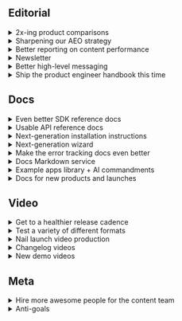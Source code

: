 ## Editorial

<details>
  <summary>2x-ing product comparisons</summary>

**Owner:** Natalia Amorim

**Motivation:** We want to make product comparisons consistent, up to date, and aligned with our positioning as a developer tool, so they become a reliable entry point for SEO and LLM visibility.

**What we'll ship:**

* Audit and refresh most popular comparisons to ensure accuracy, consistency, developer-first positioning, LLM readability, etc. Experiment with AI-assisted content (Airops) to improve and speed up this workflow.
* Ship missing error tracking comparisons against key competitors

**We'll know we're successful when:**

* Every major competitor has a dedicated, up-to-date comparison article.  
* Comparisons consistently reflect our positioning as a dev tool  
* LLM outputs reflect accurate, up-to-date info in comparison queries.  
* We see steady growth in visibility from both traditional search and LLM outputs.

</details>

<details>
  <summary>Sharpening our AEO strategy</summary>

**Owner:** Natalia Amorim

**Motivation:** We want to ensure PostHog is represented accurately and prominently in LLM outputs by tracking prompts, monitoring citations, and running experiments to see how optimized and new content can influence the answers these models generate.

**What we'll ship**

* Roll out an AEO tracking tool to monitor prompts and citations at both a general and per-product level.  
* Run a Q4 “blitz” on error tracking as treatment vs control to measure AEO impact before scaling.  
  * Create and/or optimize content specifically for LLMs   
  * Pilot YouTube as an AEO lever via prescriptive creator briefs

**We'll know we're successful when**

* We have end-to-end visibility on how PostHog shows up in LLMs across products  
* Key competitor and product prompts consistently surface PostHog in accurate, positive ways and echo our developer tool positioning  
* We can measure the impact of AEO efforts and expand proven tactics across product lines.

</details>

<details>
  <summary>Better reporting on content performance</summary>

**Owner:** Natalia Amorim

**Motivation:** Right now, performance data is scattered and often looked at in isolation. We want to introduce a structured monthly content performance review to give the team clearer visibility across products, spot trends, and use those insights to guide planning, prioritization, and decision-making.

**What we'll ship**

* A recurring monthly content review  
* Dashboards and supporting materials

**We'll know we're successful when**

* The team has clear visibility into how content is performing at both an overall and per-product level.  
* Everyone can access and understand key metrics without needing to dig.  
* Insights from reviews consistently shape our content planning and prioritization.

</details>

<details>
  <summary>Newsletter</summary>

**Owner:** Ian Vanagas

**Motivation:** We've scaled back our paid acquisition with the newsletter, so we're going to migrate to Beehiiv. We'll grow more through better integration and analytics. This will also help us tie the newsletter closer to the "marketing funnel".

**What we'll ship:**

- A great newsletter every two weeks  
- Audit of subscriber list to remove inactive subs  
- Migrate to Beehiiv and set up better onboarding flow, analytics, referrals, better integrated in posthog.com and other nice features

**We'll know we're successful when:**

- Newsletter is growing faster than when we left Substack  
- Newsletters getting more views each time

</details>

<details>
  <summary>Better high-level messaging</summary>

**Owner:** Ian Vanagas

**Motivation:** We’ve had a lot of changes in terms of positioning of the company lately and that has left a scattering of messaging across our site, content, and how we talk about ourselves. 

**What we'll ship:**

- A marketing handbook page with key messaging, such as  
  - What is PostHog?  
  - What are the benefits of using PostHog?  
  - Why use PostHog over other options?  
- Update pages that talk about these things to be consistent  
- A statement we can use everywhere

**We'll know we're successful when:**

- Our own team and content is using this messaging more  
- We hear that messaging back from users  
- People on social media use this messaging, instead of "product analytics"

</details>

<details>
  <summary>Ship the product engineer handbook this time</summary>

**Owner:** Andy

**Motivation:** Same reasons as before

**What we'll ship:** 

* Intro chapters of the handbook using a similar structure to the company handbook.

**We'll know we're successful when**

* We've shipped the first version of the guide  
* Positive initial reaction from our users and readers  
* Ranking for product engineer keywords in search  
* Incoming users convert to reading other parts of guide  
* Converting handbook readers to subscribers of the newsletter

</details>

## Docs

<details>
  <summary>Even better SDK reference docs</summary>

**Owner:** Vincent Ge

**Motivation:** We’ve got all the infrastructure to keep shipping SDK references. Now we want them to be versioned, updated automatically on push to master, and hosted in each SDK’s repo.

**What we'll ship**

* References for Flutter, Android, iOS, GoLang. (still by popularity)  
* CI workflows + website code to automatically keep references up to date.  
* Selectors to view references by version. This is important for teams that choose to remain on older SDK versions.

**We'll know we're successful when**

* THE definitive source of truth for human and LLM readers for popular SDKs.  
* Versioned references published when new SDK versions are released, without any human in-the-loop.

</details>

<details>
  <summary>Usable API reference docs</summary>

**Owner:** Vincent Ge

**Motivation:** LLM based tools need these. Companies that want to deeply integrate with PostHog as a developer tool will need these. Doesn't need to be pretty, but information must be accurate.

**What we'll ship:** 

* Investigate how we generate SDK specs right now  
* Examine past feedback about APIs  
* Ship code and copy updates to correct *only* the parts that are wrong  
* Make the website API references page slightly prettier

**We'll know we're successful when**

* A developer or LLM can use the API docs without being mislead.

</details>

<details>
  <summary>Next-generation installation instructions</summary>

**Owner:** Vincent Ge

**Motivation:** We now own onboarding, wizard, and docs. They have a few problems:

* They’re inconsistent. The information should be generally the exact same. You should be able to start in onboarding, move to docs, and then to wizard and see the same general instructions/approach. This builds trust and makes installation easier to follow.  
* They’re hard to maintain. We have 3 copies of the same information.  
* They lack clear checkpoints. No self-checking mechanisms that help readers/LLMs understand if they’re succeeding.

**What we'll ship**

* A standardized set of “instructions” for humans and machines. Similar to GitHub Spec-Kit, but less general. [See RFC](https://github.com/PostHog/meta/pull/362)  
* A way to define clear checkpoints for humans and LLMs to follow. Including APIs and MCP tools if necessary.  
* Website, monorepo, and wizard updates where applicable to consume this.

**We'll know we're successful when**

* A single source to update for instructions.  
* LLMs and humans aren’t lost when they implement PostHog in their apps.  
* Technical writing teams are jealous we built this first.

</details>

<details>
  <summary>Next-generation wizard</summary>

**Owner:** Danilo Campos

**Motivation**: The wizard’s architecture is a dead-end. It’s too hard to maintain, and it can’t support more ambitious integrations in its current form. The code, prompts and context to support integrations are tightly coupled, making maintenance expensive. Error correction is non-existent, so our success comes down to luck. While that luck is overall good, with 80% or more wizard runs happy and healthy, there’s still thousands of people who end up with a bad outcome.

**What we'll ship**

* A wrapped Claude Code SDK CLI tool that uses our MCP for prompting and context provisioning, able to error correct its output in realtime.  
* Fully-runnable example project code per framework

**We'll know we're successful when**:

* Users can’t believe how deep yet CORRECT our auto-integration is  
* Feedback about poor integration experiences decreases dramatically  
* We can easily support additional product integrations by adding high-level prompts and docs resources

</details>

<details>
  <summary>Make the error tracking docs even better</summary>

**Owner:** Edwin Lim

**Motivation**: I know I know. I think it’s worth investing a bit more time into raising the product docs bar from "very good" to "holy shit". I don’t think we’re far away now that we’ve built the *foundation* (Hari Seldon would be proud). We won’t get the chance to do this with other products, at least not for a long while. A lot of this work can be reused for other Q4 projects. 

**What we’ll ship:** 

* Flagship use-case guides, example app, more docs components, robust troubleshooting, cross-product tutorials, deep-dive blog post, etc.

**We'll know we're successful when**:

* Other product teams want their docs to look like error tracking docs  
* Users mention how good the error tracking docs are

</details>

<details>
  <summary>Docs Markdown service</summary>

**Owner:** Edwin Lim

**Motivation**: AI agents need high-quality, focused context on demand in order to do all their work. LLMS.txt is actually an amazing dev tool instead of a AEO tool. Let’s turn all our docs into a context service. 

**What we’ll ship:** 

* Utility scripts or workflows that creates a versioned directory of our docs for download  
* Multiple versions for different tokenized use cases (e.g., prose vs. just code snippets)

**We'll know we're successful when**:

* Agents like the Wizard or Claude Code perform better by using this context service

</details>

<details>
  <summary>Example apps library + AI commandments</summary>  

**Owner:** Edwin Lim, Danilo Campos

**Motivation**: We need example apps. Even before the AI agent craze, our platform is starved for runnable applications with PostHog integrations that developers can learn from. Now AI agents need example apps for context. 

**What we'll ship:** 

* Example apps in multiple frameworks that are annotated with code comments   
* Markdown file writeups that detail the application’s architecture, use cases,  and implementation for LLMs and humans to learn from  
* End-to-end tests that verify the code is running even when PostHog SDKs update  
* A maintained list of AI commandments: prompts with curated instructions for each example app that the agent can follow for best practices   
* A docs component that quotes code snippets from the example apps, replacing ad-hoc code examples in the docs

**We'll know we're successful when**:

* Agents are performing better when using these example apps as context  
* We're using the code   
* Users mention how good the error tracking docs are

</details>

<details>
<summary>Docs for new products and launches</summary> 

**Owner:** Edwin Lim, Vincent Ge

**Motivation**: We're shipping new, flagship products this quarter – especially developer and AI-focused ones like Array, logs, and Max AI with deep research. Marketing team also has upcoming product launches. These all need high-quality docs to go well.

**What we'll ship:** 

* MVP set of docs for each new product; overview, getting started, concepts, guides, AI, and resources, etc.
* Potentially ship a new AI docs section to unify our collection of AI dev tools like Max AI, Array, Wizard, MCP, and more

**We'll know we're successful when**:

* Users adopt new products without friction
* Positive feedback from users during and after each product launch
* PostHog is better positioned as platform for dev tools and AI

</details>

## Video

<details>
  <summary>Get to a healthier release cadence</summary>

**Owner:** Alex van Leeuwen & Jordan Dibb

**Motivation:** Current film release efforts have been ad hoc & irregular. To best build traction and have a more consistent structure to our efforts, we want to have some regularity to when we ship.
What we’ll ship: Enough assets to have a weekly release cadence for a period of at least 2 months. This release window will encompass things already in the edit (Hackathon); changelogs; and new content that we aim to film as much as possible in a single shooting block, that then get edited & released.

**What we'll ship:**

* Enough assets to have a weekly release cadence for a period of at least 2 months. This release window will encompass things already in the edit (Hackathon); changelogs; and new content that we aim to film as much as possible in a single shooting block, that then get edited & released.

**We'll know we're successful when:** 

- We see growing engagement + channel subs with videos as we release more frequently
- We hit our release deadlines.
- If we miss our release deadlines, we can diagnose what needs to change to unblock this.

</details>

<details>
  <summary>Test a variety of different formats</summary>

**Owner:** Alex van Leeuwen & Jordan Dibb

**Motivation:** Shoot & release various types of film, to see which resonate most internally and externally.

**What we’ll ship:** A mixture of one off content (e.g. the hackathon documentary episodes & then full release; Ship It); fun, branded content (State of the Hog & other YouTube-centric ideas to come); changelogs; educational content; video(s) around a single launch.

**We'll know we're successful when:** 

- We see which of these formats work and which don’t - and can identify why.
- Positive feedback from community and word of mouth about our cool videos.
- Foundational pieces to take into planning our video efforts for 2026.

</details>

<details>
  <summary>Nail launch video production</summary>

**Owner:** Alex

**Motivation:** We need to be able to produce high-quality launch videos consistently within the launch window of major new products. We want to come up with a formula for how we do these.

**What we'll ship:**

* At least one launch video that will act as a template that we can iterate on for future product launch videos.

**We'll know we're successful when:** 

* We have a high-quality format that we can produce at short notice. 

</details>

<details>
  <summary>Changelog videos</summary>

**Owner:** Jordo

**Motivation:** Changelog is a core brand asset that we can use in lots of places. We want to push these out regularly while maintaining a high standard way above what most companies do.

**What we'll ship:**

* Changelog videos every two weeks  
* Distribution on all main social channels  
* Figure out email, website, in-app distribution for changelog vids

**We'll know we're successful when:** 

* We can ship every two weeks without disrupting other video projects  
* Consistent engagement on social channels (X, LinkedIn, Reddit, Instagram, YouTube)  
* Positive feedback from product teams and customers

</details>

<details>
  <summary>New demo videos</summary>

**Owner:** Ian and Jordo

**Motivation:** Our existing demo video is completely out of date, but our most popular video. We need a new one.

**What we'll ship:** 

* Introductory platform demo video that explains why you should use PostHog
* Product-specific “modules" we can use in docs, product pages, etc.  
* Intro video \+ modules combined into one video  
* An archived (video, script) that will make updating the demo video in the future easier.

**We'll know we're successful when:** 

* The combined videos we publish get more combined views than the existing demo video.  
* Sales feedback that the demo video is helpful

</details>

## Meta

<details>
  <summary>Hire more awesome people for the content team</summary>

**Owner:** Andy

**Motivation:** We want to do lots of things and we need more people to do them

**What we'll ship:** 

* 2x Docs and tutorial writers   
* 1x newsletter contributor / technical marketer
* A YouTuber  
* Coach talent partner so they can own screening

**We'll know we're successful when**

* Andy spends less time screening initial candidates  
* We've hired the people we need

</details>

<details>
  <summary>Anti-goals</summary>

* Digital PR (both on the community side with Reddit and GitHub, and on the PR outreach side for publications); it's something that could help us move the needle with LLMs, but not a priority in the short or medium term.  
* Multimedia product comparisons. Could be a strategic advantage, not something we have capacity to take on right now  
* Figuring out long term newsletter strategy  
* Writing all product docs for all product teams. It’s not practical or efficient, we do better if we help with planning, reviewing, and organizing new docs instead.
* Overhauling platform docs right now – this a long term goal that our current goals feed into.

</details>
